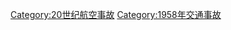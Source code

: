 {{Year by category
|m=1
|c=9
|d=5
|y=8
|cat=航空事故
|sortkey=Aviation accidents
|parent=20世纪航空事故
|subcat=1958年交通事故
}}

[[Category:20世纪航空事故|Category:20世纪航空事故]]
[[Category:1958年交通事故|Category:1958年交通事故]]